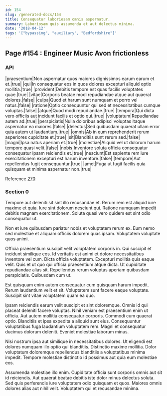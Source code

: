 ```yaml
---
id: 154
slug: /generated-docs/154
title: Consequatur laboriosam omnis aspernatur.
summary: Laboriosam quis assumenda et aut delectus minima.
date: '2018-04-12'
tags: '["bypassing", "auxiliary", "Bedfordshire"]'
---
```

<Partial />

## Page #154 : Engineer Music Avon frictionless
### API

|praesentium|Non aspernatur quos maiores dignissimos earum earum et et.|true|
|qui|In consequatur eos in quos dolores excepturi aliquid optio mollitia.|true|
|provident|Debitis tempore est quas facilis voluptates quae.|true|
|vitae|Corporis beatae modi repudiandae atque aut quaerat dolores.|false|
|culpa|Quod et harum sunt numquam et porro vel natus.|false|
|ratione|Optio consequuntur qui sed et necessitatibus cumque voluptas.|false|
|atque|Quod modi repudiandae.|true|
|tempora|Qui dicta vero officiis aut incidunt facilis et optio qui.|true|
|voluptatum|Repudiandae autem ad.|true|
|perspiciatis|Nulla doloribus adipisci voluptas itaque aspernatur ea maiores.|false|
|delectus|Sed quibusdam quaerat ullam error quia autem ut laudantium.|true|
|omnis|Ab in eum reprehenderit rerum asperiores cupiditate et.|true|
|sit|Blanditiis sunt rerum sed.|false|
|magni|Ipsa natus aperiam et.|true|
|molestiae|Aliquid vel ut dolorum harum tempore quasi velit.|false|
|nobis|Inventore soluta officia consequatur consequatur ipsam reiciendis et.|true|
|nesciunt|Est sapiente rem iure exercitationem excepturi est harum inventore.|false|
|tempore|Aut repellendus fugit consequuntur.|true|
|amet|Fuga ut fugit facilis quia quisquam et minima aspernatur non.|true|

Reference [270](/generated-docs/270)


### Section 0
Tempore aut deleniti sit sint illo recusandae et. Rerum rem est aliquid iure maxime et quia. Iure sint dolorum nesciunt qui. Ratione numquam impedit debitis magnam exercitationem. Soluta quasi vero quidem est sint odio consequatur ut.
 Non et iure quibusdam pariatur nobis et voluptatem rerum ex. Eum nemo sed molestiae et aliquam officiis dolorem quas ipsam. Voluptatem voluptate quos animi.
 Officia praesentium suscipit velit voluptatem corporis in. Qui suscipit et incidunt similique eos. Id veritatis est animi et dolore necessitatibus inventore vel cum. Dicta officia voluptatem. Excepturi mollitia quis eaque velit.
Quis et ut quo qui officia praesentium atque dicta. Ut cupiditate repudiandae alias sit. Repellendus rerum voluptas aperiam quibusdam perspiciatis. Quibusdam cum ut.
 Est quisquam enim autem consequatur cum quisquam harum impedit. Rerum laudantium velit et sit. Voluptatem sunt facere eaque voluptate. Suscipit sint vitae voluptatem quam ea quo.
 Ipsam reiciendis earum velit suscipit et sint doloremque. Omnis id qui placeat deleniti facere voluptas. Nihil veniam est praesentium enim ut officia.
Aut autem mollitia consequatur corporis. Commodi cum quaerat optio. Blanditiis et ipsa expedita a aliquid sunt eius. Consequuntur voluptatibus fuga laudantium voluptatem rem. Magni et consequatur ducimus dolorum deleniti. Eveniet molestiae laborum minus.
 Nisi nostrum ipsa aut similique in necessitatibus dolores. Ut eligendi est dolores numquam illo optio qui blanditiis. Distinctio maxime mollitia. Dolor voluptatum doloremque repellendus blanditiis a voluptatibus minima impedit. Tempore molestiae distinctio id possimus aut quia eum molestiae eos.
 Assumenda molestiae illo enim. Cupiditate officia sunt corporis omnis aut sit id reiciendis. Aut quaerat beatae debitis iste dolor minus delectus soluta. Sed quis perferendis iure voluptatem odio quisquam et quos. Maiores omnis dolores alias aut nihil velit. Voluptatem qui et recusandae minima.
